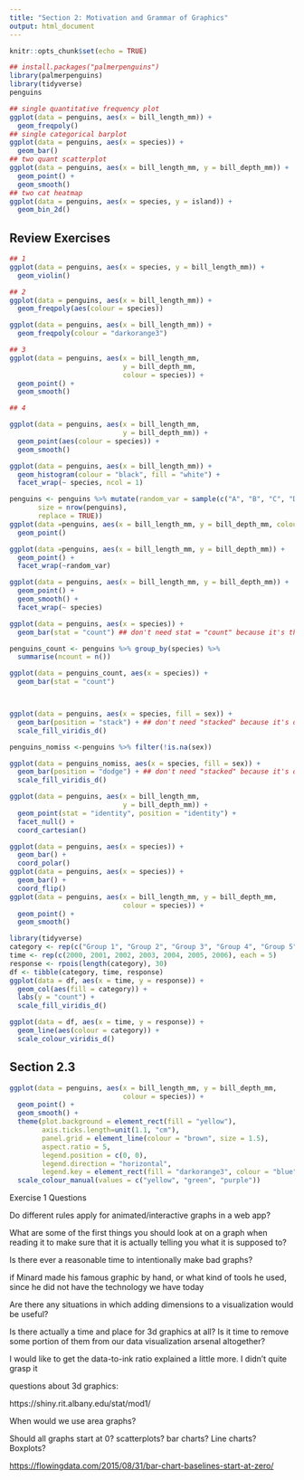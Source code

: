 ```yaml
---
title: "Section 2: Motivation and Grammar of Graphics"
output: html_document
---
```


```r
knitr::opts_chunk$set(echo = TRUE)
```

```r
## install.packages("palmerpenguins")
library(palmerpenguins)
library(tidyverse)
penguins

## single quantitative frequency plot
ggplot(data = penguins, aes(x = bill_length_mm)) +
  geom_freqpoly() 
## single categorical barplot
ggplot(data = penguins, aes(x = species)) +
  geom_bar()
## two quant scatterplot
ggplot(data = penguins, aes(x = bill_length_mm, y = bill_depth_mm)) +
  geom_point() +
  geom_smooth()
## two cat heatmap
ggplot(data = penguins, aes(x = species, y = island)) +
  geom_bin_2d()
```

## Review Exercises

```r
## 1
ggplot(data = penguins, aes(x = species, y = bill_length_mm)) +
  geom_violin()

## 2
ggplot(data = penguins, aes(x = bill_length_mm)) +
  geom_freqpoly(aes(colour = species)) 

ggplot(data = penguins, aes(x = bill_length_mm)) +
  geom_freqpoly(colour = "darkorange3") 

## 3
ggplot(data = penguins, aes(x = bill_length_mm,
                            y = bill_depth_mm,
                            colour = species)) +
  geom_point() +
  geom_smooth()

## 4

ggplot(data = penguins, aes(x = bill_length_mm,
                            y = bill_depth_mm)) +
  geom_point(aes(colour = species)) +
  geom_smooth()

```

```r
ggplot(data = penguins, aes(x = bill_length_mm)) +
  geom_histogram(colour = "black", fill = "white") +
  facet_wrap(~ species, ncol = 1)

penguins <- penguins %>% mutate(random_var = sample(c("A", "B", "C", "D", "E", "F", "G"),
       size = nrow(penguins),
       replace = TRUE))
ggplot(data =penguins, aes(x = bill_length_mm, y = bill_depth_mm, colour = random_var)) +
  geom_point() 

ggplot(data =penguins, aes(x = bill_length_mm, y = bill_depth_mm)) +
  geom_point() +
  facet_wrap(~random_var)

ggplot(data = penguins, aes(x = bill_length_mm, y = bill_depth_mm)) +
  geom_point() +
  geom_smooth() +
  facet_wrap(~ species)
```

```r

ggplot(data = penguins, aes(x = species)) +
  geom_bar(stat = "count") ## don't need stat = "count" because it's the default.

penguins_count <- penguins %>% group_by(species) %>%
  summarise(ncount = n())

ggplot(data = penguins_count, aes(x = species)) +
  geom_bar(stat = "count")



ggplot(data = penguins, aes(x = species, fill = sex)) +
  geom_bar(position = "stack") + ## don't need "stacked" because it's default
  scale_fill_viridis_d()

penguins_nomiss <-penguins %>% filter(!is.na(sex))

ggplot(data = penguins_nomiss, aes(x = species, fill = sex)) +
  geom_bar(position = "dodge") + ## don't need "stacked" because it's default
  scale_fill_viridis_d()

ggplot(data = penguins, aes(x = bill_length_mm,
                            y = bill_depth_mm)) +
  geom_point(stat = "identity", position = "identity") +
  facet_null() +
  coord_cartesian()

ggplot(data = penguins, aes(x = species)) +
  geom_bar() +
  coord_polar()
ggplot(data = penguins, aes(x = species)) + 
  geom_bar() +
  coord_flip()
ggplot(data = penguins, aes(x = bill_length_mm, y = bill_depth_mm,
                            colour = species)) +
  geom_point() +
  geom_smooth()
```

```r
library(tidyverse)
category <- rep(c("Group 1", "Group 2", "Group 3", "Group 4", "Group 5"), 7)
time <- rep(c(2000, 2001, 2002, 2003, 2004, 2005, 2006), each = 5) 
response <- rpois(length(category), 30)
df <- tibble(category, time, response)
ggplot(data = df, aes(x = time, y = response)) +
  geom_col(aes(fill = category)) +
  labs(y = "count") +
  scale_fill_viridis_d()

ggplot(data = df, aes(x = time, y = response)) +
  geom_line(aes(colour = category)) +
  scale_colour_viridis_d()
```

## Section 2.3

```r
ggplot(data = penguins, aes(x = bill_length_mm, y = bill_depth_mm,
                            colour = species)) +
  geom_point() +
  geom_smooth() +
  theme(plot.background = element_rect(fill = "yellow"),
        axis.ticks.length=unit(1.1, "cm"),
        panel.grid = element_line(colour = "brown", size = 1.5),
        aspect.ratio = 5,
        legend.position = c(0, 0),
        legend.direction = "horizontal",
        legend.key = element_rect(fill = "darkorange3", colour = "blue")) +
  scale_colour_manual(values = c("yellow", "green", "purple"))
```






Exercise 1 Questions

Do different rules apply for animated/interactive graphs in a web app?

What are some of the first things you should look at on a graph when reading it to make sure that it is actually telling you what it is supposed to?

Is there ever a reasonable time to intentionally make bad graphs?

if Minard made his famous graphic by hand, or what kind of tools he used, since he did not have the technology we have today

Are there any situations in which adding dimensions to a visualization would be useful?

Is there actually a time and place for 3d graphics at all? Is it time to remove some portion of them from our data visualization arsenal altogether?

I would like to get the data-to-ink ratio explained a little more. I didn't quite grasp it

questions about 3d graphics:

https://shiny.rit.albany.edu/stat/mod1/

When would we use area graphs?



Should all graphs start at 0? scatterplots? bar charts? Line charts? Boxplots?

<https://flowingdata.com/2015/08/31/bar-chart-baselines-start-at-zero/> 
